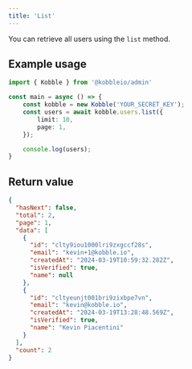 ```yaml
---
title: 'List'
---
```


You can retrieve all users using the `list` method.

## Example usage

```typescript
import { Kobble } from '@kobbleio/admin'

const main = async () => {
    const kobble = new Kobble('YOUR_SECRET_KEY');
    const users = await kobble.users.list({
        limit: 10,
        page: 1,
    });

    console.log(users);
}
```

## Return value

```json
{
  "hasNext": false,
  "total": 2,
  "page": 1,
  "data": [
    {
      "id": "clty9iou1000lri9zxgccf28s",
      "email": "kevin+1@kobble.io",
      "createdAt": "2024-03-19T10:59:32.282Z",
      "isVerified": true,
      "name": null
    },
    {
      "id": "cltyeunjt001bri9zixbpe7vn",
      "email": "kevin@kobble.io",
      "createdAt": "2024-03-19T13:28:48.569Z",
      "isVerified": true,
      "name": "Kevin Piacentini"
    }
  ],
  "count": 2
}
```